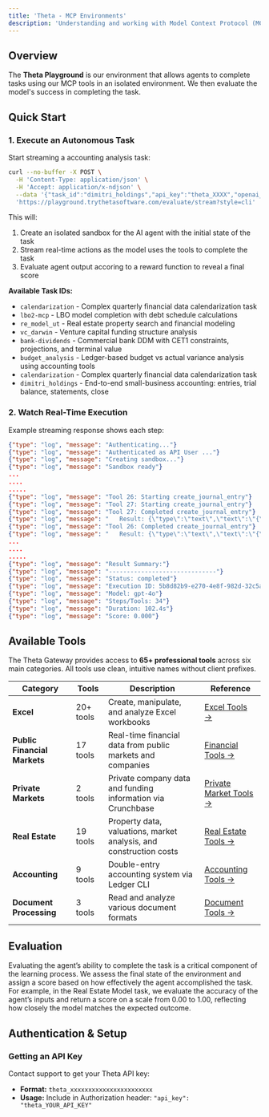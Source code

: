 ```yaml
---
title: 'Theta - MCP Environments'
description: 'Understanding and working with Model Context Protocol (MCP) environments in the Theta Playground Gateway'
---
```



## Overview

The **Theta Playground** is our environment that allows agents to complete tasks using our MCP tools in an isolated environment. We then evaluate the model's success in completing the task.

## Quick Start

### 1. Execute an Autonomous Task

Start streaming a accounting analysis task:

```bash
curl --no-buffer -X POST \
  -H 'Content-Type: application/json' \
  -H 'Accept: application/x-ndjson' \
  --data '{"task_id":"dimitri_holdings","api_key":"theta_XXXX","openai_api_key":"'"$OPENAI_API_KEY"'","model":"gpt-4o","max_steps":50}' \
  'https://playground.trythetasoftware.com/evaluate/stream?style=cli'
```
This will:
1. Create an isolated sandbox for the AI agent with the initial state of the task
2. Stream real-time actions as the model uses the tools to complete the task
3. Evaluate agent output accoring to a reward function to reveal a final score

**Available Task IDs:**
- `calendarization` - Complex quarterly financial data calendarization task
- `lbo2-mcp` - LBO model completion with debt schedule calculations  
- `re_model_ut` - Real estate property search and financial modeling
- `vc_darwin` - Venture capital funding structure analysis
- `bank-dividends` - Commercial bank DDM with CET1 constraints, projections, and terminal value
- `budget_analysis` - Ledger-based budget vs actual variance analysis using accounting tools
- `calendarization` - Complex quarterly financial data calendarization task
- `dimitri_holdings` - End-to-end small-business accounting: entries, trial balance, statements, close

### 2. Watch Real-Time Execution

Example streaming response shows each step:
```json
{"type": "log", "message": "Authenticating..."}
{"type": "log", "message": "Authenticated as API User ..."}
{"type": "log", "message": "Creating sandbox..."}
{"type": "log", "message": "Sandbox ready"}
...
....
.....
{"type": "log", "message": "Tool 26: Starting create_journal_entry"}
{"type": "log", "message": "Tool 27: Starting create_journal_entry"}
{"type": "log", "message": "Tool 27: Completed create_journal_entry"}
{"type": "log", "message": "   Result: {\"type\":\"text\",\"text\":\"{\\\"entry_id\\\":\\\"JE_20250916191335428715\\\",\\\"status\\\":\\\"draft\\\",\\\"message\\\":\\\"Draft journal entry JE_20250916191335428715 created successfully. Use post_journal_entry to make it permanent.\\\"}\",\"annotations\":null,\"meta\":null}"}
{"type": "log", "message": "Tool 26: Completed create_journal_entry"}
{"type": "log", "message": "   Result: {\"type\":\"text\",\"text\":\"{\\\"entry_id\\\":\\\"JE_20250916191335446295\\\",\\\"status\\\":\\\"draft\\\",\\\"message\\\":\\\"Draft journal entry JE_20250916191335446295 created successfully. Use post_journal_entry to make it permanent.\\\"}\",\"annotations\":null,\"meta\":null}"}
...
....
.....
{"type": "log", "message": "Result Summary:"}
{"type": "log", "message": "------------------------------"}
{"type": "log", "message": "Status: completed"}
{"type": "log", "message": "Execution ID: 5b8d82b9-e270-4e8f-982d-32c5a358f42b"}
{"type": "log", "message": "Model: gpt-4o"}
{"type": "log", "message": "Steps/Tools: 34"}
{"type": "log", "message": "Duration: 102.4s"}
{"type": "log", "message": "Score: 0.000"}
```

## Available Tools

The Theta Gateway provides access to **65+ professional tools** across six main categories. All tools use clean, intuitive names without client prefixes.

| Category | Tools | Description | Reference |
|----------|-------|-------------|-----------|
| **Excel** | 20+ tools | Create, manipulate, and analyze Excel workbooks | [Excel Tools →](/excel-tools) |
| **Public Financial Markets** | 17 tools | Real-time financial data from public markets and companies | [Financial Tools →](/financial-tools) |
| **Private Markets** | 2 tools | Private company data and funding information via Crunchbase | [Private Market Tools →](/private-market-tools) |
| **Real Estate** | 19 tools | Property data, valuations, market analysis, and construction costs | [Real Estate Tools →](/real-estate-tools) |
| **Accounting** | 9 tools | Double-entry accounting system via Ledger CLI | [Accounting Tools →](/accounting-tools) |
| **Document Processing** | 3 tools | Read and analyze various document formats | [Document Tools →](/document-tools) |




## Evaluation
Evaluating the agent’s ability to complete the task is a critical component of the learning process. We assess the final state of the environment and assign a score based on how effectively the agent accomplished the task. For example, in the Real Estate Model task, we evaluate the accuracy of the agent’s inputs and return a score on a scale from 0.00 to 1.00, reflecting how closely the model matches the expected outcome.


## Authentication & Setup

### Getting an API Key

Contact support to get your Theta API key:
- **Format:** `theta_xxxxxxxxxxxxxxxxxxxxxxx`
- **Usage:** Include in Authorization header: `"api_key": "theta_YOUR_API_KEY"`